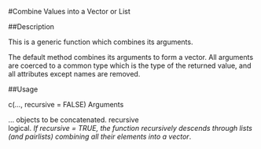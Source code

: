 #Combine Values into a Vector or List

##Description

This is a generic function which combines its arguments.

The default method combines its arguments to form a vector. All arguments are coerced to a common type which is the type of the returned value, and all attributes except names are removed.

##Usage

c(..., recursive = FALSE)
Arguments

...	
objects to be concatenated.
recursive	
logical. *If recursive = TRUE, the function recursively descends through lists (and pairlists) combining all their elements into a vector*.

